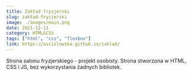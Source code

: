 ```yaml
---
title: Zakład fryzjerski
slug: zakład-fryzjerski
image: ./images/main.png
date: 2021-12-11
category: HTML&CSS
tags: ["html", "css", "flexbox"]
link: https://ascislowska.github.io/zaklad/
---
```


Strona salonu fryzjerskiego - projekt osobisty. Strona stworzona w HTML, CSS i JS, bez wykorzystania żadnych bibliotek. 


